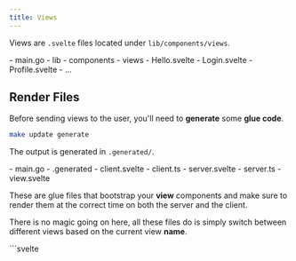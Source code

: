 ```yaml
---
title: Views
---
```



Views are `.svelte` files located under `lib/components/views`.

<FileTree>
    - main.go
    - lib
        - components
            - views
                - Hello.svelte
                - Login.svelte
                - Profile.svelte
                - ...
</FileTree>

## Render Files

Before sending views to the user, you'll need to **generate**
some **glue code**.

```sh
make update generate
```

The output is generated in `.generated/`.

<FileTree>
    - main.go
    - .generated
        - client.svelte
        - client.ts
        - server.svelte
        - server.ts
        - view.svelte
</FileTree>

These are glue files that bootstrap your **view** components
and make sure to render them at the correct time on both 
the server and the client.

There is no magic going on here, all these files do is simply switch between different views 
based on the current view **name**.

<Tabs>
    <TabItem icon='seti:svelte' label='.generated/client.svelte'>
    ```svelte
    <script lang="ts">
        import ViewComponent from './view.svelte'
        import {setContext} from "svelte"

        let {name, data, error, renderMode} = $props()
        const view = $state({name, data, error, renderMode})
        setContext("view", view)
    </script>
    {#if 'Todos' === view.name}
        <ViewComponent from={import('./../../lib/components/views/Todos.svelte')}/>
    {:else if 'Welcome' === view.name}
        <ViewComponent from={import('./../../lib/components/views/Welcome.svelte')}/>
    {/if}
    ```
    </TabItem>
    <TabItem icon='seti:typescript' label='.generated/client.ts'>
    ```ts
    import { hydrate } from "svelte";
    import RenderClient from "./client.svelte";

    target().innerHTML = "";
    hydrate(RenderClient, { target: target(), props: props() });
    ```
    :::note
    Functions `target()` and `props()` are injected dynamically into the Html document.
    :::
    </TabItem>
</Tabs>

<Tabs>
    <TabItem icon='seti:svelte' label='.generated/server.svelte'>
    ```svelte
    <script lang="ts">
        import TODOS from './../../lib/components/views/Todos.svelte'
        import WELCOME from './../../lib/components/views/Welcome.svelte'
        import {setContext} from "svelte"

        let {name, data, error, renderMode} = $props()
        const view = $state({name, data, error, renderMode})
        setContext("view", view)
    </script>

    {#if 'Todos' === view.name}
        <TODOS/>
    {:else if 'Welcome' === view.name}
        <WELCOME/>
    {/if}
    ```
    </TabItem>
    <TabItem icon='seti:typescript' label='.generated/server.ts'>
    ```ts
    import { render as _render } from "svelte/server";
    import RenderServer from "./server.svelte";
    export async function render(props:unknown) {
        return _render(RenderServer, { props });
    }
    ```
    </TabItem>
</Tabs>




It's simple and readable, there's no need for an advanced programmatic router.

---

:::note
You'll need to generate these files once again 
when you add or remove views.
:::

## Send Views

You can to send views with `res.SendView()`.

```go
//lib/routes/handler.go
package lib

import "github.com/razshare/frizzante/frz"

func GetHello(req *frz.Request, res *frz.Response) {
    // Sends file "lib/components/views/Hello.svelte"
    res.SendView(frz.View{Name: "Hello"}) 
}
```

## Data

Optionally, you can send data along with the views by adding a `Data` property to your `View`.

```go
//lib/routes/handler.go
package lib

import "github.com/razshare/frizzante/frz"

func GetHello(req *frz.Request, res *frz.Response) {
    res.SendView(frz.View{ 
		Name: "Hello",
		Data: map[string]string{
			"name": "world",
		}
	}) 
}
```

Then use [getContext("server")](https://svelte.dev/docs/svelte/context) to retrieve your data.

```svelte
//lib/components/views/Hello.svelte
<script lang="ts">
    import type { ServerContext } from "$frizzante/types.ts"
    const server = getContext("server") as ServerContext<{ name: string }>
</script>

<h1>Hello {server.data.name}</h1>
```

## Render Modes

You can choose how to render views with the `RenderMode` property.

<Tabs>
    <TabItem label='Server'>
    
        ```go
        //lib/routes/handler.go
        package lib

        import "github.com/razshare/frizzante/frz"

        func GetHello(req *frz.Request, res *frz.Response) {
            res.SendView(frz.View{
                Name: "Hello",
                RenderMode: frz.RenderModeServer, // Renders on server.
            })
        }
        ```
        :::tip
        While using `RenderModeServer` your application won't serve a JavaScript bundle,
        but you can still use the `<svelte:head>` special
        tag in order to load scripts dynamically.
        ```svelte
        <svelte:head>
            <script type="text/javascript" src="https://some.cdn/some.js" />
        </svelte:head>
        ```
        :::
    </TabItem>
    <TabItem label='Client'>
        ```go
        //lib/routes/handler.go
        package lib

        import "github.com/razshare/frizzante/frz"

        func GetHello(req *frz.Request, res *frz.Response) {
            res.SendView(frz.View{
                Name: "Hello",
                RenderMode: frz.RenderModeClient, // Renders on client.
            })
        }
        ```
    </TabItem>
    <TabItem label='Full'>
        ```go
        //lib/routes/handler.go
        package lib

        import "github.com/razshare/frizzante/frz"

        func GetHello(req *frz.Request, res *frz.Response) {
            res.SendView(frz.View{
                Name: "Hello",
                RenderMode: frz.RenderModeFull,   // Renders on client and server.
            })
        }
        ```
    </TabItem>
</Tabs>